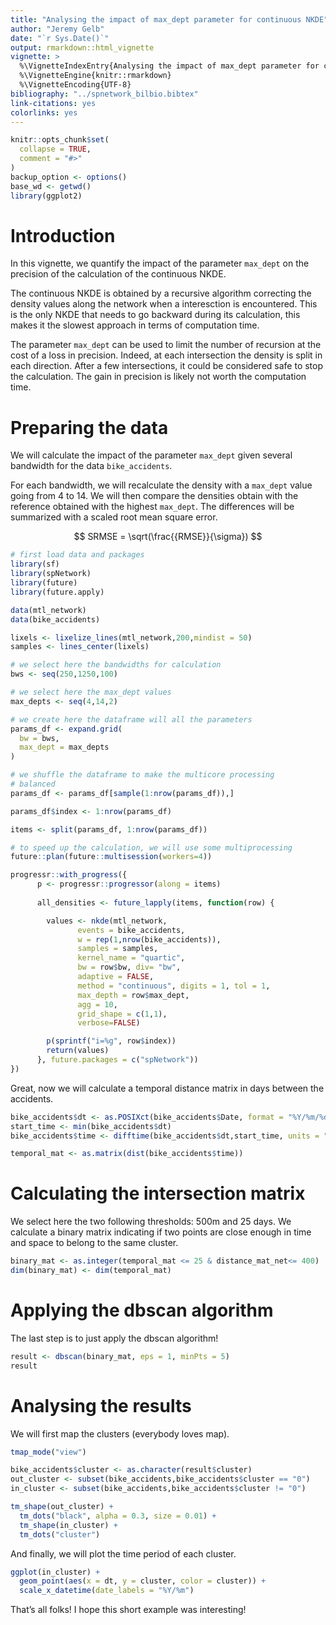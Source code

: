 ```yaml
---
title: "Analysing the impact of max_dept parameter for continuous NKDE"
author: "Jeremy Gelb"
date: "`r Sys.Date()`"
output: rmarkdown::html_vignette
vignette: >
  %\VignetteIndexEntry{Analysing the impact of max_dept parameter for continuous NKDE}
  %\VignetteEngine{knitr::rmarkdown}
  %\VignetteEncoding{UTF-8}
bibliography: "../spnetwork_bilbio.bibtex"
link-citations: yes
colorlinks: yes
---
```


```r
knitr::opts_chunk$set(
  collapse = TRUE,
  comment = "#>"
)
backup_option <- options()
base_wd <- getwd()
library(ggplot2)
```

# Introduction

In this vignette, we quantify the impact of the parameter `max_dept` on the precision of the calculation of the continuous NKDE.

The continuous NKDE is obtained by a recursive algorithm correcting the density values along the network when a interesction is encountered. This is the only NKDE that needs to go backward during its calculation, this makes it the slowest approach in terms of computation time.

The parameter `max_dept` can be used to limit the number of recursion at the cost of a loss in precision. Indeed, at each intersection the density is split in each direction. After a few intersections, it could be considered safe to stop the calculation. The gain in precision is likely not worth the computation time.

# Preparing the data

We will calculate the impact of the parameter `max_dept` given several bandwidth for the data `bike_accidents`.

For each bandwidth, we will recalculate the density with a `max_dept` value going from 4 to 14. We will then compare the densities obtain with the reference obtained with the highest `max_dept`. The differences will be summarized with a scaled root mean square error.

$$ SRMSE = \sqrt(\frac{{RMSE}}{\sigma}) $$


```r
# first load data and packages
library(sf)
library(spNetwork)
library(future)
library(future.apply)

data(mtl_network)
data(bike_accidents)

lixels <- lixelize_lines(mtl_network,200,mindist = 50)
samples <- lines_center(lixels)

# we select here the bandwidths for calculation
bws <- seq(250,1250,100)

# we select here the max_dept values
max_depts <- seq(4,14,2)

# we create here the dataframe will all the parameters
params_df <- expand.grid(
  bw = bws,
  max_dept = max_depts
)

# we shuffle the dataframe to make the multicore processing
# balanced
params_df <- params_df[sample(1:nrow(params_df)),]

params_df$index <- 1:nrow(params_df)

items <- split(params_df, 1:nrow(params_df))

# to speed up the calculation, we will use some multiprocessing
future::plan(future::multisession(workers=4))

progressr::with_progress({
      p <- progressr::progressor(along = items)
      
      all_densities <- future_lapply(items, function(row) {

        values <- nkde(mtl_network,
               events = bike_accidents,
               w = rep(1,nrow(bike_accidents)),
               samples = samples,
               kernel_name = "quartic",
               bw = row$bw, div= "bw",
               adaptive = FALSE,
               method = "continuous", digits = 1, tol = 1,
               max_depth = row$max_dept,
               agg = 10,
               grid_shape = c(1,1),
               verbose=FALSE)

        p(sprintf("i=%g", row$index))
        return(values)
      }, future.packages = c("spNetwork"))
})


```

Great, now we will calculate a temporal distance matrix in days between the accidents.

```r
bike_accidents$dt <- as.POSIXct(bike_accidents$Date, format = "%Y/%m/%d")
start_time <- min(bike_accidents$dt)
bike_accidents$time <- difftime(bike_accidents$dt,start_time, units = "day")

temporal_mat <- as.matrix(dist(bike_accidents$time))
```

# Calculating the intersection matrix

We select here the two following thresholds: 500m and 25 days. We calculate a binary matrix indicating if two points are close enough in time and space to belong to the same cluster.

```r
binary_mat <- as.integer(temporal_mat <= 25 & distance_mat_net<= 400)
dim(binary_mat) <- dim(temporal_mat)
```

# Applying the dbscan algorithm

The last step is to just apply the dbscan algorithm!

```r
result <- dbscan(binary_mat, eps = 1, minPts = 5)
result
```

# Analysing the results

We will first map the clusters (everybody loves map).

```r
tmap_mode("view")

bike_accidents$cluster <- as.character(result$cluster)
out_cluster <- subset(bike_accidents,bike_accidents$cluster == "0")
in_cluster <- subset(bike_accidents,bike_accidents$cluster != "0")

tm_shape(out_cluster) + 
  tm_dots("black", alpha = 0.3, size = 0.01) + 
  tm_shape(in_cluster) + 
  tm_dots("cluster")


```

And finally, we will plot the time period of each cluster.

```r

ggplot(in_cluster) + 
  geom_point(aes(x = dt, y = cluster, color = cluster)) +
  scale_x_datetime(date_labels = "%Y/%m")
```


That's all folks! I hope this short example was interesting!
